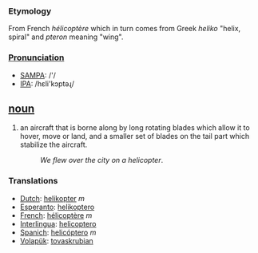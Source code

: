 === Etymology ===
From French ''hélicoptère'' which in turn comes from Greek ''heliko'' "helix, spiral" and ''pteron'' meaning "wing".

===[[Pronunciation]]===
*[[w:SAMPA|SAMPA]]: /'/
*[[w:IPA|IPA]]: /hεli'kɔptəɻ/

== [[noun]] ==
#an aircraft that is borne along by long rotating blades which allow it to hover, move or land, and a smaller set of blades on the tail part which stabilize the aircraft.
#:''We flew over the city on a helicopter''.

=== Translations ===
*[[Dutch]]: [[helikopter]] ''m''
*[[Esperanto]]: [[helikoptero]]
*[[French]]: [[hélicoptère]] ''m''
*[[Interlingua]]: [[helicoptero]]
*[[Spanich]]: [[helicóptero]] ''m''
*[[Volapük]]: [[tovaskrubian]]